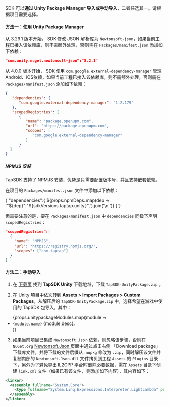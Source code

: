 
SDK 可以**通过 Unity Package Manager 导入或手动导入**，二者任选其一。请根据项目需要选择。

#### 方法一：使用 Unity Package Manager
从 3.29.1 版本开始， SDK 修改 JSON 解析库为 `Newtonsoft-json`，如果当前工程已接入该依赖库，则不需额外处理，否则需在 `Packages/manifest.json` 添加如下依赖：

```json
"com.unity.nuget.newtonsoft-json":"3.2.1"
```

从 4.0.0 版本开始， SDK 使用 `com.google.external-dependency-manager`
管理Android、iOS依赖，如果当前工程已接入该依赖库，则不需额外处理，否则需在 `Packages/manifest.json` 添加如下依赖：

```json
{
   "dependencies": {
      "com.google.external-dependency-manager": "1.2.179"
   },
   "scopedRegistries": [
      {
         "name": "package.openupm.com",
         "url": "https://package.openupm.com",
         "scopes": [
            "com.google.external-dependency-manager"
         ]
      }
  ]
}
```

##### NPMJS 安装

TapSDK 支持了 NPMJS 安装，优势是只需要配置版本号，并且支持嵌套依赖。


在项目的 `Packages/manifest.json` 文件中添加以下依赖：


<CodeBlock language="json">
  {`"dependencies":{
    ${props.npmDeps.map(dep => `"${dep}":"${sdkVersions.taptap.unity}",`).join('\n    ')}
}`}
</CodeBlock>


但需要注意的是，要在 `Packages/manifest.json` 中 `dependencies` 同级下声明 `scopedRegistries`：


```json
"scopedRegistries":[
  {
    "name": "NPMJS",
    "url": "https://registry.npmjs.org/",
    "scopes": ["com.taptap"]
  }
]
```


[//]: # (##### GitHub 安装)

[//]: # ()
[//]: # ()
[//]: # (在项目的 `Packages/manifest.json` 文件中添加以下依赖：)

[//]: # ()
[//]: # ()
[//]: # (<CodeBlock className="json">)

[//]: # ()
[//]: # (  {`"dependencies":{)

[//]: # ()
[//]: # (    ${props.githubDeps.map&#40;dep => `"${dep.package}":"${dep.url}",`&#41;.join&#40;'\n    '&#41;} )

[//]: # ()
[//]: # (    }`})

[//]: # ()
[//]: # (</CodeBlock>)

[//]: # ()
[//]: # ()
[//]: # (在 Unity 顶部菜单中选择 **Window > Package Manager** 可查看已经安装在项目中的包。)

#### 方法二：手动导入

1. 在 [下载页](/tap-download) 找到 **TapSDK Unity** 下载地址，下载 `TapSDK-UnityPackage.zip` 。

2. 在 Unity 项目中依次转到 **Assets > Import Packages > Custom Packages**，从解压后的 `TapSDK-UnityPackage.zip` 中，选择希望在游戏中使用的 TapSDK 包导入，其中：

  <ul>
    {props.unitypackageModules.map(module => <li><code>{module.name}</code> {module.desc}。</li>)}
  </ul>

3. 如果当前项目已集成 `Newtonsoft.Json` 依赖，则忽略该步骤，否则在 `NuGet.org` [ Newtonsoft.Json ](https://www.nuget.org/packages/Newtonsoft.Json) 页面中通过点击右侧 「Download package」 下载库文件，并将下载的文件后缀从`.nupkg` 修改为 `.zip`，同时解压该文件并复制内部的 `Newtonsoft.Json.dll` 文件拷贝到工程 `Assets` 的 `Plugins` 目录下，另外为了避免导出 IL2CPP 平台时删除必要数据，需在 `Assets` 目录下创建 `link.xml` 文件（如果已有该文件，则添加如下内容），其内容如下：

```xml
<linker>
  <assembly fullname="System.Core">
    <type fullname="System.Linq.Expressions.Interpreter.LightLambda" preserve="all" />
  </assembly>
</linker>
```